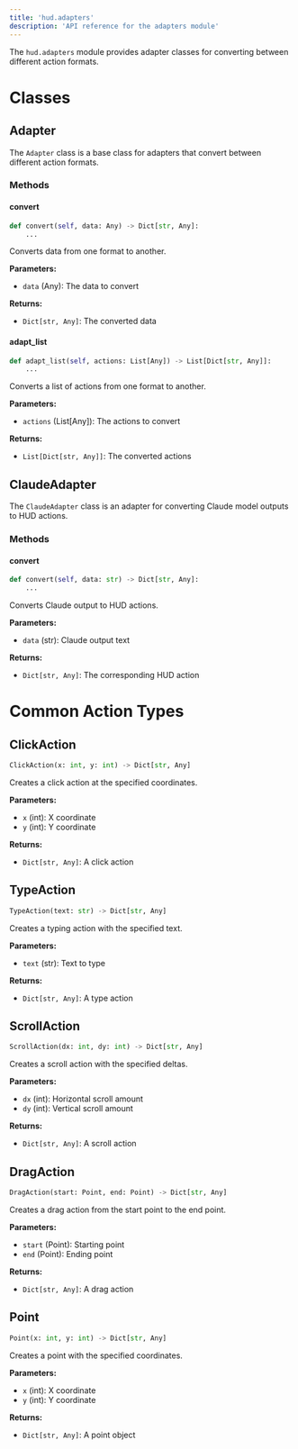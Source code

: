 ```yaml
---
title: 'hud.adapters'
description: 'API reference for the adapters module'
---
```


The `hud.adapters` module provides adapter classes for converting between different action formats.

# Classes

## Adapter

The `Adapter` class is a base class for adapters that convert between different action formats.

### Methods

#### convert

```python
def convert(self, data: Any) -> Dict[str, Any]:
    ...
```

Converts data from one format to another.

**Parameters:**
- `data` (Any): The data to convert

**Returns:**
- `Dict[str, Any]`: The converted data

#### adapt_list

```python
def adapt_list(self, actions: List[Any]) -> List[Dict[str, Any]]:
    ...
```

Converts a list of actions from one format to another.

**Parameters:**
- `actions` (List[Any]): The actions to convert

**Returns:**
- `List[Dict[str, Any]]`: The converted actions

## ClaudeAdapter

The `ClaudeAdapter` class is an adapter for converting Claude model outputs to HUD actions.

### Methods

#### convert

```python
def convert(self, data: str) -> Dict[str, Any]:
    ...
```

Converts Claude output to HUD actions.

**Parameters:**
- `data` (str): Claude output text

**Returns:**
- `Dict[str, Any]`: The corresponding HUD action

# Common Action Types

## ClickAction

```python
ClickAction(x: int, y: int) -> Dict[str, Any]
```

Creates a click action at the specified coordinates.

**Parameters:**
- `x` (int): X coordinate
- `y` (int): Y coordinate

**Returns:**
- `Dict[str, Any]`: A click action

## TypeAction

```python
TypeAction(text: str) -> Dict[str, Any]
```

Creates a typing action with the specified text.

**Parameters:**
- `text` (str): Text to type

**Returns:**
- `Dict[str, Any]`: A type action

## ScrollAction

```python
ScrollAction(dx: int, dy: int) -> Dict[str, Any]
```

Creates a scroll action with the specified deltas.

**Parameters:**
- `dx` (int): Horizontal scroll amount
- `dy` (int): Vertical scroll amount

**Returns:**
- `Dict[str, Any]`: A scroll action

## DragAction

```python
DragAction(start: Point, end: Point) -> Dict[str, Any]
```

Creates a drag action from the start point to the end point.

**Parameters:**
- `start` (Point): Starting point
- `end` (Point): Ending point

**Returns:**
- `Dict[str, Any]`: A drag action

## Point

```python
Point(x: int, y: int) -> Dict[str, Any]
```

Creates a point with the specified coordinates.

**Parameters:**
- `x` (int): X coordinate
- `y` (int): Y coordinate

**Returns:**
- `Dict[str, Any]`: A point object
